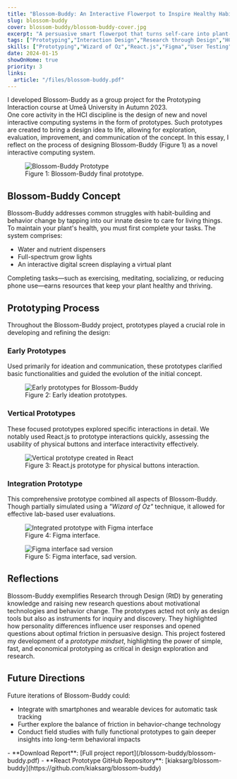 ```yaml
---
title: "Blossom-Buddy: An Interactive Flowerpot to Inspire Healthy Habits"
slug: blossom-buddy
cover: blossom-buddy/blossom-buddy-cover.jpg
excerpt: "A persuasive smart flowerpot that turns self-care into plant-care by linking personal task completion to a plant's water, nutrients, and light."
tags: ["Prototyping","Interaction Design","Research through Design","HCI","Persuasive Technology","UX"]
skills: ["Prototyping","Wizard of Oz","React.js","Figma","User Testing"]
date: 2024-01-15
showOnHome: true
priority: 3
links:
  article: "/files/blossom-buddy.pdf"
---
```



<div className="mb-4">
I developed Blossom-Buddy as a group project for the Prototyping Interaction course at Umeå University in Autumn 2023.
</div>

<div className="mb-4">
  One core activity in the HCI discipline is the design of new and novel interactive computing systems in the form of prototypes. Such prototypes are created to bring a design idea to life, allowing for exploration, evaluation, improvement, and communication of the concept. In this essay, I reflect on the process of designing Blossom-Buddy (Figure 1) as a novel interactive computing system.
</div>

<figure className="my-8">
  <img src="/blossom-buddy/blossom-buddy.jpg" alt="Blossom-Buddy Prototype" className="rounded-xl shadow-md max-w-sm mx-auto" />
  <figcaption className="text-center text-sm text-gray-500">Figure 1: Blossom-Buddy final prototype.</figcaption>
</figure>

## Blossom-Buddy Concept

<div className="mb-4">
  Blossom-Buddy addresses common struggles with habit-building and behavior change by tapping into our innate desire to care for living things. 
  To maintain your plant's health, you must first complete your tasks. The system comprises:
</div>
<ul className="list-disc list-inside space-y-1 mb-6">
  <li>Water and nutrient dispensers</li>
  <li>Full-spectrum grow lights</li>
  <li>An interactive digital screen displaying a virtual plant</li>
</ul>

<div className="mb-8">
  Completing tasks—such as exercising, meditating, socializing, or reducing phone use—earns resources that keep your plant healthy and thriving.
</div>

## Prototyping Process

<div className="mb-4">Throughout the Blossom-Buddy project, prototypes played a crucial role in developing and refining the design:</div>

### Early Prototypes
<p className="mb-4">Used primarily for ideation and communication, these prototypes clarified basic functionalities and guided the evolution of the initial concept.</p>
<figure className="my-8">
  <img src="/blossom-buddy/blossom-early-prototypes.png" alt="Early prototypes for Blossom-Buddy" className="rounded-xl shadow-md max-w-sm mx-auto" />
  <figcaption className="text-center text-sm text-gray-500">Figure 2: Early ideation prototypes.</figcaption>
</figure>

### Vertical Prototypes
<div className="mb-4">These focused prototypes explored specific interactions in detail. We notably used React.js to prototype interactions quickly, assessing the usability of physical buttons and interface interactivity effectively.</div>
<figure className="my-8">
  <img src="/blossom-buddy/blossom-vertical-prototype.png" alt="Vertical prototype created in React" className="rounded-xl shadow-md max-w-sm mx-auto" />
  <figcaption className="text-center text-sm text-gray-500">Figure 3: React.js prototype for physical buttons interaction.</figcaption>
</figure>

### Integration Prototype
<div className="mb-4">This comprehensive prototype combined all aspects of Blossom-Buddy. Though partially simulated using a <em>"Wizard of Oz"</em> technique, it allowed for effective lab-based user evaluations.</div>
<figure className="my-8">
  <img src="/blossom-buddy/blossom-figma.jpg" alt="Integrated prototype with Figma interface" className="rounded-xl shadow-md max-w-sm mx-auto" />
  <figcaption className="text-center text-sm text-gray-500">Figure 4: Figma interface.</figcaption>
</figure>
<figure className="my-8">
  <img src="/blossom-buddy/blossom-figma-sad.png" alt="Figma interface sad version" className="rounded-xl shadow-md max-w-sm mx-auto" />
  <figcaption className="text-center text-sm text-gray-500">Figure 5: Figma interface, sad version.</figcaption>
</figure>

## Reflections

<div className="mb-4">Blossom-Buddy exemplifies Research through Design (RtD) by generating knowledge and raising new research questions about motivational technologies and behavior change. The prototypes acted not only as design tools but also as instruments for inquiry and discovery. They highlighted how personality differences influence user responses and opened questions about optimal friction in persuasive design. This project fostered my development of a <em>prototype mindset</em>, highlighting the power of simple, fast, and economical prototyping as critical in design exploration and research.</div>

## Future Directions

<div className="mb-4">Future iterations of Blossom-Buddy could:</div>
<ul className="list-disc list-inside space-y-1 mb-6">
  <li>Integrate with smartphones and wearable devices for automatic task tracking</li>
  <li>Further explore the balance of friction in behavior-change technology</li>
  <li>Conduct field studies with fully functional prototypes to gain deeper insights into long-term behavioral impacts</li>
</ul>
- <FileText className="inline-block w-5 h-5 mr-2 align-text-bottom text-gray-600 dark:text-gray-300" /> **Download Report**: [Full project report](/blossom-buddy/blossom-buddy.pdf)
- <Github className="inline-block w-5 h-5 mr-2 align-text-bottom text-gray-600 dark:text-gray-300" /> **React Prototype GitHub Repository**: [kiaksarg/blossom-buddy](https://github.com/kiaksarg/blossom-buddy)